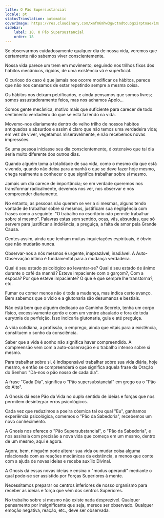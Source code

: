 ```yaml
---
title: O Pão Supersustancial
locale: pt
statusTranslation: automatic
coverImage: https://res.cloudinary.com/xmfm6mhw3gwctndtcubgx2rptnae/image/upload/v1740468922/small_cover_tratado_de_psicologia_revolucionaria_a4c0dca4e0.webp
sidebar:
    label: 18. O Pão Supersustancial
    order: 18
---
```

Se observarmos cuidadosamente qualquer dia de nossa vida, veremos que certamente não sabemos viver conscientemente.

Nossa vida parece um trem em movimento, seguindo nos trilhos fixos dos hábitos mecânicos, rígidos, de uma existência vã e superficial.

O curioso do caso é que jamais nos ocorre modificar os hábitos, parece que não nos cansamos de estar repetindo sempre a mesma coisa.

Os hábitos nos deixam petrificados, e ainda pensamos que somos livres; somos assustadoramente feios, mas nos achamos Apolo...

Somos gente mecânica, motivo mais que suficiente para carecer de todo sentimento verdadeiro do que se está fazendo na vida.

Movemo-nos diariamente dentro do velho trilho de nossos hábitos antiquados e absurdos e assim é claro que não temos uma verdadeira vida; em vez de viver, vegetamos miseravelmente, e não recebemos novas impressões.

Se uma pessoa iniciasse seu dia conscientemente, é ostensivo que tal dia seria muito diferente dos outros dias.

Quando alguém toma a totalidade de sua vida, como o mesmo dia que está vivendo, quando não deixa para amanhã o que se deve fazer hoje mesmo, chega realmente a conhecer o que significa trabalhar sobre si mesmo.

Jamais um dia carece de importância; se em verdade queremos nos transformar radicalmente, devemos nos ver, nos observar e nos compreender diariamente.

No entanto, as pessoas não querem se ver a si mesmas, alguns tendo vontade de trabalhar sobre si mesmos, justificam sua negligência com frases como a seguinte: "O trabalho no escritório não permite trabalhar sobre si mesmo". Palavras estas sem sentido, ocas, vãs, absurdas, que só servem para justificar a indolência, a preguiça, a falta de amor pela Grande Causa.

Gentes assim, ainda que tenham muitas inquietações espirituais, é óbvio que não mudarão nunca.

Observar-nos a nós mesmos é urgente, inaprazável, inadiável. A Auto-Observação íntima é fundamental para a mudança verdadeira.

Qual é seu estado psicológico ao levantar-se? Qual é seu estado de ânimo durante o café da manhã? Esteve impaciente com o garçom?, Com a esposa? Por que esteve impaciente? O que é que sempre lhe transtorna?, etc.

Fumar ou comer menos não é toda a mudança, mas indica certo avanço. Bem sabemos que o vício e a glutonaria são desumanos e bestiais.

Não está bem que alguém dedicado ao Caminho Secreto, tenha um corpo físico, excessivamente gordo e com um ventre abaulado e fora de toda eurytmia de perfeição. Isso indicaria glutonaria, gula e até preguiça.

A vida cotidiana, a profissão, o emprego, ainda que vitais para a existência, constituem o sonho da consciência.

Saber que a vida é sonho não significa haver compreendido. A compreensão vem com a auto-observação e o trabalho intenso sobre si mesmo.

Para trabalhar sobre si, é indispensável trabalhar sobre sua vida diária, hoje mesmo, e então se compreenderá o que significa aquela frase da Oração do Senhor: "Dá-nos o pão nosso de cada dia".

A frase "Cada Dia", significa o "Pão supersubstancial" em grego ou o "Pão do Alto".

A Gnosis dá esse Pão da Vida no duplo sentido de ideias e forças que nos permitem desintegrar erros psicológicos.

Cada vez que reduzimos a poeira cósmica tal ou qual "Eu", ganhamos experiência psicológica, comemos o "Pão da Sabedoria", recebemos um novo conhecimento.

A Gnosis nos oferece o "Pão Supersubstancial", o "Pão da Sabedoria", e nos assinala com precisão a nova vida que começa em um mesmo, dentro de um mesmo, aqui e agora.

Agora, bem, ninguém pode alterar sua vida ou mudar coisa alguma relacionada com as reações mecânicas da existência, a menos que conte com a ajuda de novas ideias e receba auxílio Divinal.

A Gnosis dá essas novas ideias e ensina o "modus operandi" mediante o qual pode-se ser assistido por Forças Superiores à mente.

Necessitamos preparar os centros inferiores de nosso organismo para receber as ideias e força que vêm dos centros Superiores.

No trabalho sobre si mesmo não existe nada desprezível. Qualquer pensamento por insignificante que seja, merece ser observado. Qualquer emoção negativa, reação, etc., deve ser observada.

